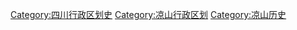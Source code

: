 [[Category:四川行政区划史|Category:四川行政区划史]] 
[[Category:凉山行政区划|Category:凉山行政区划]] 
[[Category:凉山历史|Category:凉山历史]]